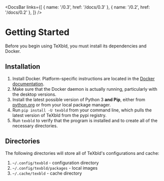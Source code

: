 
<DocsBar
	links={[
		{ name: '/0.3', href: '/docs/0.3' },
		{ name: '/0.2', href: '/docs/0.2' },
	]}
/>

# Getting Started

Before you begin using TeXbld, you must install its dependencies and Docker.

## Installation

1. Install Docker. Platform-specific instructions are located in the [Docker documentation](https://docs.docker.com/get-docker/).
2. Make sure that the Docker daemon is actually running, particularly with the desktop versions.
3. Install the latest possible version of Python 3 **and Pip**, either from [python.org](https://www.python.org/downloads/) or from your local package manager.
4. Run `pip install -U texbld` from your command line, which pulls the latest version of TeXbld from the pypi registry.
5. Run `texbld` to verify that the program is installed and to create all of the necessary directories.

## Directories

The following directories will store all of TeXbld's configurations and cache:

1. `~/.config/texbld` - configuration directory
2. `~/.config/texbld/packages` - local images
3. `~/.cache/texbld` - cache directory

